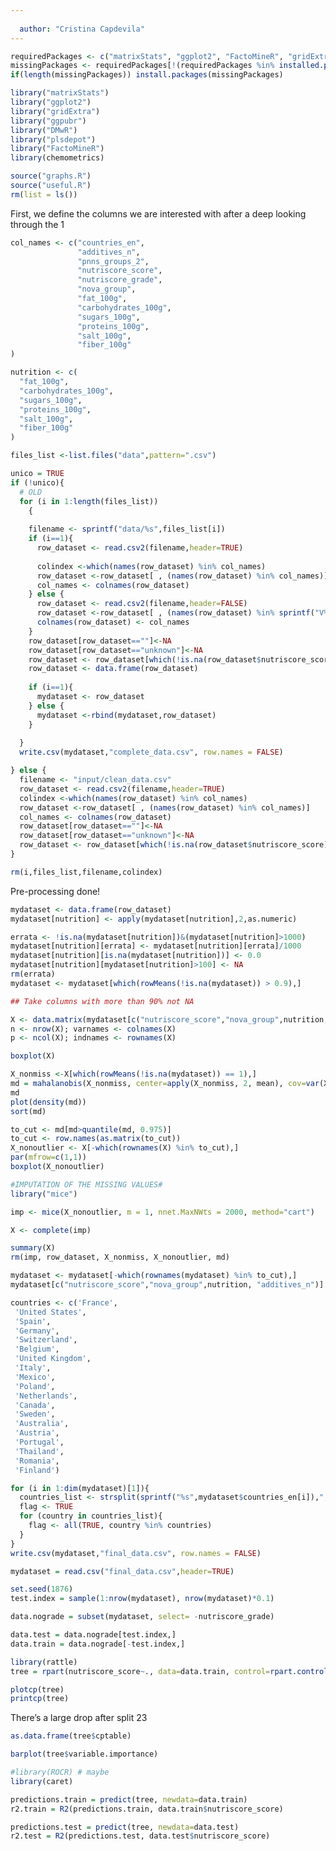 ```yaml
---
  
  author: "Cristina Capdevila"
---
```

  
```r
requiredPackages <- c("matrixStats", "ggplot2", "FactoMineR", "gridExtra", "ggpubr","DMwR", "plsdepot")
missingPackages <- requiredPackages[!(requiredPackages %in% installed.packages()[,"Package"])]
if(length(missingPackages)) install.packages(missingPackages)

library("matrixStats")
library("ggplot2")
library("gridExtra")
library("ggpubr")
library("DMwR")
library("plsdepot")
library("FactoMineR")
library(chemometrics)

source("graphs.R")
source("useful.R")
rm(list = ls())
```
First, we define the columns we are interested with after a deep looking through the 1
```r
col_names <- c("countries_en",
               "additives_n",
               "pnns_groups_2",
               "nutriscore_score",
               "nutriscore_grade",
               "nova_group",
               "fat_100g",
               "carbohydrates_100g",
               "sugars_100g",
               "proteins_100g",
               "salt_100g",
               "fiber_100g"
)

nutrition <- c(
  "fat_100g",
  "carbohydrates_100g",
  "sugars_100g",
  "proteins_100g",
  "salt_100g",
  "fiber_100g"
)

files_list <-list.files("data",pattern=".csv")

unico = TRUE
if (!unico){
  # OLD 
  for (i in 1:length(files_list)) 
    {
  
    filename <- sprintf("data/%s",files_list[i])
    if (i==1){
      row_dataset <- read.csv2(filename,header=TRUE)
  
      colindex <-which(names(row_dataset) %in% col_names)
      row_dataset <-row_dataset[ , (names(row_dataset) %in% col_names)]
      col_names <- colnames(row_dataset)  
    } else {
      row_dataset <- read.csv2(filename,header=FALSE)
      row_dataset <-row_dataset[ , (names(row_dataset) %in% sprintf("V%d",colindex))]
      colnames(row_dataset) <- col_names
    }
    row_dataset[row_dataset==""]<-NA
    row_dataset[row_dataset=="unknown"]<-NA  
    row_dataset <- row_dataset[which(!is.na(row_dataset$nutriscore_score)),]
    row_dataset <- data.frame(row_dataset)
  
    if (i==1){
      mydataset <- row_dataset
    } else {
      mydataset <-rbind(mydataset,row_dataset)
    }
    
  }
  write.csv(mydataset,"complete_data.csv", row.names = FALSE)

} else {
  filename <- "input/clean_data.csv"
  row_dataset <- read.csv2(filename,header=TRUE)
  colindex <-which(names(row_dataset) %in% col_names)
  row_dataset <-row_dataset[ , (names(row_dataset) %in% col_names)]
  col_names <- colnames(row_dataset) 
  row_dataset[row_dataset==""]<-NA
  row_dataset[row_dataset=="unknown"]<-NA  
  row_dataset <- row_dataset[which(!is.na(row_dataset$nutriscore_score)),]
}

rm(i,files_list,filename,colindex)
```

Pre-processing done!

```r
mydataset <- data.frame(row_dataset)
mydataset[nutrition] <- apply(mydataset[nutrition],2,as.numeric)

errata <- !is.na(mydataset[nutrition])&(mydataset[nutrition]>1000)
mydataset[nutrition][errata] <- mydataset[nutrition][errata]/1000
mydataset[nutrition][is.na(mydataset[nutrition])] <- 0.0
mydataset[nutrition][mydataset[nutrition]>100] <- NA
rm(errata)
mydataset <- mydataset[which(rowMeans(!is.na(mydataset)) > 0.9),]


```


```r
## Take columns with more than 90% not NA 

X <- data.matrix(mydataset[c("nutriscore_score","nova_group",nutrition, "additives_n")])
n <- nrow(X); varnames <- colnames(X)
p <- ncol(X); indnames <- rownames(X)

boxplot(X)

```

```r
X_nonmiss <-X[which(rowMeans(!is.na(mydataset)) == 1),]
md = mahalanobis(X_nonmiss, center=apply(X_nonmiss, 2, mean), cov=var(X_nonmiss))
md
plot(density(md))
sort(md)

to_cut <- md[md>quantile(md, 0.975)]
to_cut <- row.names(as.matrix(to_cut))
X_nonoutlier <- X[-which(rownames(X) %in% to_cut),]
par(mfrow=c(1,1))
boxplot(X_nonoutlier)
```
```r
#IMPUTATION OF THE MISSING VALUES#
library("mice")

imp <- mice(X_nonoutlier, m = 1, nnet.MaxNWts = 2000, method="cart")

X <- complete(imp)

summary(X)
rm(imp, row_dataset, X_nonmiss, X_nonoutlier, md)
```

```r
mydataset <- mydataset[-which(rownames(mydataset) %in% to_cut),]
mydataset[c("nutriscore_score","nova_group",nutrition, "additives_n")] <- X
```

```r

countries <- c('France',
 'United States',
 'Spain',
 'Germany',
 'Switzerland',
 'Belgium',
 'United Kingdom',
 'Italy',
 'Mexico',
 'Poland',
 'Netherlands',
 'Canada',
 'Sweden',
 'Australia',
 'Austria',
 'Portugal',
 'Thailand',
 'Romania',
 'Finland')

for (i in 1:dim(mydataset)[1]){
  countries_list <- strsplit(sprintf("%s",mydataset$countries_en[i]),",")
  flag <- TRUE
  for (country in countries_list){
    flag <- all(TRUE, country %in% countries)
  }
}
write.csv(mydataset,"final_data.csv", row.names = FALSE)

```

```r
mydataset = read.csv("final_data.csv",header=TRUE)
```


```r

set.seed(1876)
test.index = sample(1:nrow(mydataset), nrow(mydataset)*0.1)

data.nograde = subset(mydataset, select= -nutriscore_grade)

data.test = data.nograde[test.index,]
data.train = data.nograde[-test.index,]
```

```r
library(rattle)
tree = rpart(nutriscore_score~., data=data.train, control=rpart.control(cp=0.001, xval=10))

plotcp(tree)
printcp(tree)
```
There's a large drop after split 23

```r
as.data.frame(tree$cptable)
```

```r
barplot(tree$variable.importance)
```
```r
#library(ROCR) # maybe
library(caret)

predictions.train = predict(tree, newdata=data.train)
r2.train = R2(predictions.train, data.train$nutriscore_score)

predictions.test = predict(tree, newdata=data.test)
r2.test = R2(predictions.test, data.test$nutriscore_score)
```

